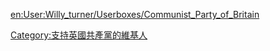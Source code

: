 {{Userbox
  |border-c = #000000
  |border-s = 1
  |id-c     = #000000
  |info-c   = #585858
  |info-s   = 9
  |info-fc  = #FFFFFF
  |id       = [[File:Communist Party of Britain, Tolpuddle Rally 2016.jpg|44px]]
  |info     = 這個用戶支持[[不列颠共产党|<span style="color:#FFFFFF;">'''英國共產黨'''</span>]]
}}

[[Category:支持英國共產黨的維基人]]
<noinclude>
[[en:User:Willy_turner/Userboxes/Communist_Party_of_Britain]]
</noinclude>